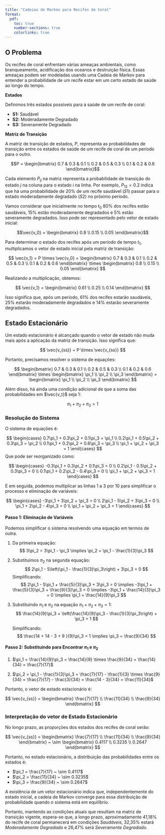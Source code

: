 ```yaml
---
title: "Cadeias de Markov para Recifes de Coral"
format:
  pdf:
    toc: true
    number-sections: true
    colorlinks: true
---
```


## O Problema

Os recifes de coral enfrentam várias ameaças ambientais, como branqueamento, acidificação dos oceanos e destruição física. Essas ameaças podem ser modeladas usando uma Cadeia de Markov para entender a probabilidade de um recife estar em um certo estado de saúde ao longo do tempo.

**Estados**

Definimos três estados possíveis para a saúde de um recife de coral:

- **S1:** Saudável
- **S2:** Moderadamente Degradado
- **S3:** Severamente Degradado

**Matriz de Transição**

A matriz de transição de estados, $P$, representa as probabilidades de transição entre os estados de saúde de um recife de coral de um período para o outro.

$$P = \begin{bmatrix}
0.7 & 0.3 & 0.1 \\
0.2 & 0.5 & 0.3 \\
0.1 & 0.2 & 0.6
\end{bmatrix}$$

Cada elemento $P_{ij}$ na matriz representa a probabilidade de transição do estado $j$ na coluna para o estado $i$ na linha. Por exemplo, $P_{12} = 0.2$ indica que há uma probabilidade de 20% de um recife saudável ($S1$) passar para o estado moderadamente degradado ($S2$) no próximo período.

Vamos considerar que inicialmente no tempo $t_0$ 80% dos recifes estão saudáveis, 15% estão moderadamente degradados e 5% estão severamente degradados. Isso pode ser representado pelo vetor de estado inicial:

$$\vec{v_0} = \begin{bmatrix}
0.8 \\
0.15 \\
0.05
\end{bmatrix}$$

Para determinar o estado dos recifes após um período de tempo $t_1$, multiplicamos o vetor de estado inicial pela matriz de transição:

$$
\vec{v_1} = P \times \vec{v_0} = \begin{bmatrix}
0.7 & 0.3 & 0.1 \\
0.2 & 0.5 & 0.3 \\
0.1 & 0.2 & 0.6
\end{bmatrix} \times \begin{bmatrix}
0.8 \\
0.15 \\
0.05
\end{bmatrix} 
$$

Realizando a multiplicação, obtemos:

$$
\vec{v_1} = \begin{bmatrix}
0.61 \\
0.25 \\
0.14
\end{bmatrix}
$$

Isso significa que, após um período, 61% dos recifes estarão saudáveis, 25% estarão moderadamente degradados e 14% estarão severamente degradados.

## Estado Estacionário

Um estado estacionário é alcançado quando o vetor de estado não muda mais após a aplicação da matriz de transição. Isso significa que:

$$
\vec{v_{ss}} = P \times \vec{v_{ss}}
$$

Portanto, precisamos resolver o sistema de equações:

$$
\begin{bmatrix}
0.7 & 0.3 & 0.1 \\
0.2 & 0.5 & 0.3 \\
0.1 & 0.2 & 0.6
\end{bmatrix} \times \begin{bmatrix}
\pi_1 \\
\pi_2 \\
\pi_3
\end{bmatrix} = \begin{bmatrix}
\pi_1 \\
\pi_2 \\
\pi_3
\end{bmatrix}
$$

Além disso, há ainda uma condição adicional de que a soma das probabilidades em $\vec{v_t}$ seja 1:

$$
\pi_1 + \pi_2 + \pi_3 = 1
$$

### Resolução do Sistema

O sistema de equações é:

$$
\begin{cases}
0.7\pi_1 + 0.3\pi_2 + 0.1\pi_3 = \pi_1 \\
0.2\pi_1 + 0.5\pi_2 + 0.3\pi_3 = \pi_2 \\
0.1\pi_1 + 0.2\pi_2 + 0.6\pi_3 = \pi_3 \\
\pi_1 + \pi_2 + \pi_3 = 1
\end{cases}
$$
Que pode ser reorganizado como:

$$
\begin{cases}
-0.3\pi_1 + 0.3\pi_2 + 0.1\pi_3 = 0 \\
0.2\pi_1 - 0.5\pi_2 + 0.3\pi_3 = 0 \\
0.1\pi_1 + 0.2\pi_2 - 0.4\pi_3 = 0 \\
\pi_1 + \pi_2 + \pi_3 = 1
\end{cases}
$$

E em seguida, podemos multiplicar as linhas 1 a 3 por 10 para simplificar o processo e eliminação de variáveis:

$$
\begin{cases}
-3\pi_1 + 3\pi_2 + \pi_3 = 0 \\
2\pi_1 - 5\pi_2 + 3\pi_3 = 0 \\
\pi_1 + 2\pi_2 - 4\pi_3 = 0 \\
\pi_1 + \pi_2 + \pi_3 = 1
\end{cases}
$$

#### Passo 1: Eliminação de Variáveis

Podemos simplificar o sistema resolvendo uma equação em termos de outra.

1. Da primeira equação:
   $$
   3\pi_2 = 3\pi_1 - \pi_3 \implies \pi_2 = \pi_1 - \frac{1}{3}\pi_3
   $$

2. Substituímos $\pi_2$ na segunda equação:
   $$
   2\pi_1 - 5\left(\pi_1 - \frac{1}{3}\pi_3\right) + 3\pi_3 = 0
   $$
   Simplificando:
   $$
   2\pi_1 - 5\pi_1 + \frac{5}{3}\pi_3 + 3\pi_3 = 0 \implies -3\pi_1 + \frac{5}{3}\pi_3 + \frac{9}{3}\pi_3 = 0 \implies -3\pi_1 + \frac{14}{3}\pi_3 = 0 \implies \pi_1 = \frac{14}{9}\pi_3
   $$

3. Substituindo $\pi_1$ e $\pi_2$ na equação $\pi_1 + \pi_2 + \pi_3 = 1$:
   $$
   \frac{14}{9}\pi_3 + \left(\frac{14}{9}\pi_3 - \frac{1}{3}\pi_3\right) + \pi_3 = 1
   $$

   Simplificando:
   $$
   \frac{14 + 14 - 3 + 9 }{9}\pi_3 = 1 \implies \pi_3 = \frac{9}{34}
   $$

#### Passo 2: Substituindo para Encontrar $\pi_1$ e $\pi_2$

1. $\pi_1 = \frac{14}{9}\pi_3 = \frac{14}{9} \times \frac{9}{34} = \frac{14}{34} = \frac{7}{17}$

2. $\pi_2 = \pi_1 - \frac{1}{3}\pi_3 = \frac{7}{17} - \frac{1}{3} \times \frac{9}{34} = \frac{7}{17} - \frac{3}{34} = \frac{14 - 3}{34} = \frac{11}{34}$

Portanto, o vetor de estado estacionário é:

$$
\vec{v_{ss}} = \begin{bmatrix} \frac{7}{17} \\ \frac{11}{34} \\ \frac{9}{34} \end{bmatrix}
$$

### Interpretação do vetor de Estado Estacionário

No longo prazo, as proporções dos estados dos recifes de coral serão:

$$
\vec{v_{ss}} = \begin{bmatrix} \frac{7}{17} \\ \frac{11}{34} \\ \frac{9}{34} \end{bmatrix} ~ \sim \begin{bmatrix}
0.4117 \\
0.3235 \\
0.2647
\end{bmatrix}
$$

Portanto, no estado estacionário, a distribuição das probabilidades entre os estados é:

-   $\pi_1 = \frac{7}{17} ~ \sim 0.4117$
-   $\pi_2 = \frac{11}{34} ~ \sim 0.3235$
-   $\pi_3 = \frac{9}{34} ~ \sim 0.2647$

A existência de um vetor estacionário indica que, independentemente do estado inicial, a cadeia de Markov converge para essa distribuição de probabilidade quando o sistema está em equilíbrio.

Portanto, mantendo as condições atuais que resultam na matriz de transição vigente, espera-se que, a longo prazo, aproximadamente 41,18% do recife de coral permanecerá em condições *Saudáveis*, 32,35% estará *Moderadamente Degradado* e 26,47% será *Severamente Degradado*.


